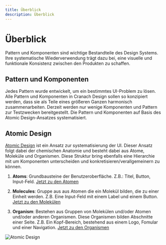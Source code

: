 ```yaml
---
title: Überblick
description: Überblick
---
```


# Überblick

Pattern und Komponenten sind wichtige Bestandteile ​​des Design Systems. Ihre systematische Wiederverwendung trägt dazu bei, eine visuelle und funktionale Konsistenz zwischen den Produkten zu schaffen.

## Pattern und Komponenten

Jedes Pattern wurde entwickelt, um ein bestimmtes UI-Problem zu lösen. Alle Pattern und Komponenten in Cranach Design sollen so konzipiert werden, dass sie als Teile eines größeren Ganzen harmonisch zusammenarbeiten. Derzeit werden nur wenige Komponenten und Pattern zur Testzwecken bereitgestellt. Die Pattern und Komponenten auf Basis des Atomic Design-Ansatzes systematisiert.

## Atomic Design

[Atomic Design](https://atomicdesign.bradfrost.com) ist ein Ansatz zur systematisierung der UI. Dieser Ansatz folgt dabei der chemischen Anatomie und besteht dabei aus Atome, Moleküle und Organismen. Diese Struktur bring ebenfalls eine Hierarchie mit um Komponenten unterscheiden und konkretisieren/verallgemeinern zu können.

1. **Atoms**: Grundbausteine der Benutzeroberfläche. Z.B.: Titel, Button, Input-Feld. [Jetzt zu den Atomen](./../atoms/button)

2. **Molecules**: Gruppe aus aus Atomen die ein Molekül bilden, die zu einer Einheit werden. Z.B. Eine Input-Feld mit einem Label und einem Button. [Jetzt zu den Molekülen](./../molecules/artefactCard)

3. **Organism**: Bestehen aus Gruppen von Molekülen und/oder Atomen und/oder anderen Organismen. Diese Organismen bilden Abschnitte einer Seite. Z.B. Ein Kopf-Bereich, bestehend aus einem Logo, Fomular und einer Navigation. [Jetzt zu den Organismen](./../organism/artefactIntro)


<ArtDirection>

![Atomic Design](./images/atomic-design.jpg)

</ArtDirection>
